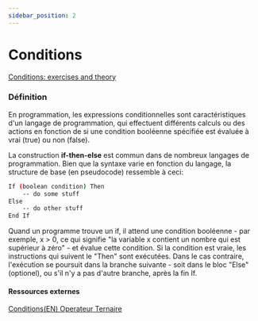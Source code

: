 ```yaml
---
sidebar_position: 2
---
```


# Conditions

[Conditions: exercises and theory](https://www.codingame.com/learn/conditions)

### Définition

En programmation, les expressions conditionnelles sont caractéristiques d'un langage de programmation, qui effectuent différents calculs ou
des actions en fonction de si une condition booléenne spécifiée est évaluée à vrai (true) ou non (false).

La construction **if-then-else** est commun dans de nombreux langages de programmation. Bien que la syntaxe varie en fonction du langage,
la structure de base (en pseudocode) ressemble à ceci:

```sh
If (boolean condition) Then
    -- do some stuff
Else
    -- do other stuff
End If
```

Quand un programme trouve un if, il attend une condition booléenne - par exemple, x > 0, ce qui signifie "la variable x contient un nombre
qui est supérieur à zéro" - et évalue cette condition. Si la condition est vraie, les instructions qui suivent le "Then" sont exécutées.
Dans le cas contraire, l'exécution se poursuit dans la branche suivante - soit dans le bloc "Else" (optionel), ou s'il n'y a pas d'autre
branche, après la fin If.

#### Ressources externes

[Conditions](https://fr.wikipedia.org/wiki/Structure_de_contr%C3%B4le#Test_si)[(EN) Operateur Ternaire](https://en.wikipedia.org/wiki/%3F:)

